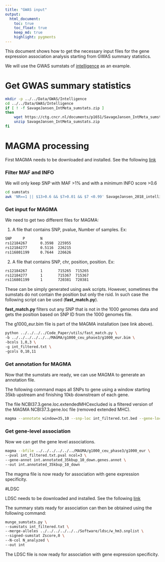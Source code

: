```yaml
---
title: "GWAS input"
output: 
  html_document:
    toc: true
    toc_float: true
    keep_md: true
    highlight: pygments
---
```


This document shows how to get the necessary input files for the gene expression association analysis starting from GWAS summary statistics.

We will use the GWAS sumstats of [intelligence](https://www.nature.com/articles/s41588-018-0152-6) as an example.

# Get GWAS summary statistics

```bash
mkdir -p ../../Data/GWAS/Intelligence
cd ../../Data/GWAS/Intelligence
if [ ! -f SavageJansen_IntMeta_sumstats.zip ]
then
    wget https://ctg.cncr.nl/documents/p1651/SavageJansen_IntMeta_sumstats.zip
    unzip SavageJansen_IntMeta_sumstats.zip
fi
```

# MAGMA processing

First MAGMA needs to be downloaded and installed. See the following [link](https://ctg.cncr.nl/software/magma)

### Filter MAF and INFO

We will only keep SNP with MAF >1% and with a minimum INFO score >0.6

```bash
cd sumstats
awk 'NR==1 || $13>0.6 && $7>0.01 && $7 <0.99' SavageJansen_2018_intelligence_metaanalysis.txt > int_filtered.txt
```

### Get input for MAGMA

We need to get two different files for MAGMA:

1) A file that contains SNP, pvalue, Number of samples. Ex:

```bash
SNP     P       N
rs12184267      0.3598  225955
rs12184277      0.5116  226215
rs116801199     0.7644  226626
```

2) A file that contains SNP, chr, position, position. Ex:

```bash
rs12184267      1       715265  715265
rs12184277      1       715367  715367
rs116801199     1       720381  720381
```

These can be simply generated using awk scripts. However, sometimes the sumstats do not contain the position but only the rsid. In such case the following script can be used (**fast_match.py**). 

**fast_match.py** filters out any SNP that is not in the 1000 genomes data and gets the position based on SNP ID from the 1000 genomes file.

The g1000_eur.bim file is part of the MAGMA installation (see link above).

```bash
python ../../../../Code_Paper/utils/fast_match.py \
-b ../../../../../../MAGMA/g1000_ceu_phase3/g1000_eur.bim \
-bcols 1,0,3 \
-g int_filtered.txt \
-gcols 0,10,11
```

### Get annotation for MAGMA

Now that the sumstats are ready, we can use MAGMA to generate an annotation file. 

The following command maps all SNPs to gene using a window starting 35kb upstream and finishing 10kb downstream of each gene.

The file NCBI37.3.gene.loc.extendedMHCexcluded is a filtered version of the MAGMA NCBI37.3.gene.loc file (removed extended MHC).

```bash
magma --annotate window=35,10 --snp-loc int_filtered.txt.bed --gene-loc ../../../NCBI/NCBI37.3.gene.loc.extendedMHCexcluded --out int.annotated_35kbup_10_down
```

### Get gene-level association

Now we can get the gene level associations.

```bash
magma --bfile ../../../../../../MAGMA/g1000_ceu_phase3/g1000_eur \
--pval int_filtered.txt.pval ncol=3 \
--gene-annot int.annotated_35kbup_10_down.genes.annot \
--out int.annotated_35kbup_10_down
```

The magma file is now ready for association with gene expression specificity.

#LDSC

LDSC needs to be downloaded and installed. See the following [link](https://github.com/bulik/ldsc/wiki)

The summary stats ready for association can then be obtained using the following command:

```bash
munge_sumstats.py \
--sumstats int_filtered.txt \
--merge-alleles ../../../../../../Software/ldsc/w_hm3.snplist \
--signed-sumstat Zscore,0 \
--N-col N_analyzed \
--out int
```

The LDSC file is now ready for association with gene expression specificity.